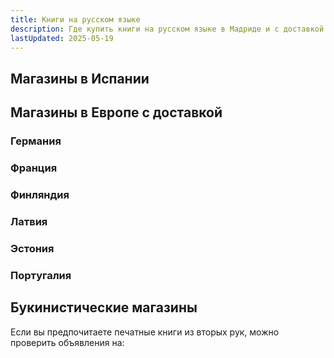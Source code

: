 ```yaml
---
title: Книги на русском языке
description: Где купить книги на русском языке в Мадриде и с доставкой из других стран
lastUpdated: 2025-05-19
---
```



## Магазины в Испании

<CardGrid>
  <LinkCard title="Ruslibro" description="Интернет-магазин русских книг в Испании" href="https://ruskniga.es/" />
  <LinkCard title="BooksMe" description="Русские книги в Испании" href="https://booksme.es/" />
  <LinkCard title="Arteruso" description="Книги, сувениры" href="https://artru.es/ru/russkie-knigi.html/" />
  <LinkCard title="Casa del Libro" description="Небольшой выбор книг на русском языке" href="https://www.casadellibro.com/" />
</CardGrid>

## Магазины в Европе с доставкой

### Германия
<CardGrid>
  <LinkCard title="Murawei" description="Книжный магазин русской литературы" href="https://murawei.de/" />
  <LinkCard title="BooQua" description="Русские книги с доставкой по Европе" href="https://booqua.de/" />
  <LinkCard title="Bukinist" description="Русский книжный магазин в Германии" href="https://bukinist.de/ru/" />
</CardGrid>

### Франция

<CardGrid>
  <LinkCard title="Librairie du Globe" description="Русский книжный магазин в Париже" href="https://librairieduglobe.com/" />
</CardGrid>

### Финляндия

<CardGrid>
  <LinkCard title="Ruslania" description="Книги на русском языке с доставкой по всему миру" href="https://ruslania.com/" />
</CardGrid>

### Латвия
<CardGrid>
  <LinkCard title="Kniga.lv" description="Русские книги в Латвии" href="https://kniga.lv/" />
  <LinkCard title="Mnogoknig" description="Большой выбор русских книг с доставкой" href="https://mnogoknig.co.uk/ru" />
  <LinkCard title="Samtam Books" description="Книжный магазин с доставкой по Европе" href="https://www.samtambooks.com/" />
</CardGrid>

### Эстония

<CardGrid>
  <LinkCard title="Мир книг" description="Большой выбор книг на русском языке с доставкой по Европе" href="https://www.mirknig.eu/" />
  <LinkCard title="Много книг" description="Книги, настольные игры, школьные товары" href="https://mnogoknig.ee/ru" />
</CardGrid>

### Португалия

<CardGrid>
  <LinkCard title="Varenka Books" description="Книжный магазин русской литературы в Португалии" href="https://varenkabooks.com/" />
</CardGrid>

## Букинистические магазины

Если вы предпочитаете печатные книги из вторых рук, можно проверить объявления на:

<CardGrid>
  <LinkCard title="Wallapop" description="Платформа для купли-продажи подержанных вещей" href="https://es.wallapop.com/" />
  <LinkCard title="Milanuncios" description="Доска объявлений, где можно найти подержанные книги" href="https://www.milanuncios.com/" />
</CardGrid>

